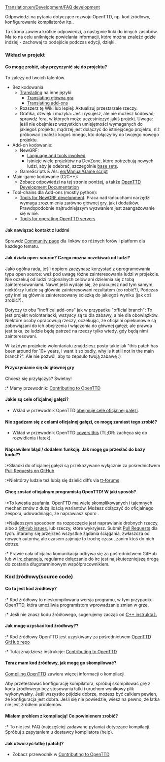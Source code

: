 [[Translation:en/Development/FAQ development]]


Odpowiedzi na pytania dotyczące rozwoju OpenTTD, np. kod źródłowy, konfigurowanie kompilatorów itp..

Ta strona zawiera krótkie odpowiedzi, a następnie linki do innych zasobów.  Ma to na celu uniknięcie powielania informacji, które można znaleźć gdzie indziej - zachowaj to podejście podczas edycji, dzięki.

===Wkład w projekt===
====Co mogę zrobić, aby przyczynić się do projektu?====
To zależy od twoich talentów.
* Bez kodowania
** [[en/Archive/Community/Internationalization|Translating]] na inne języki
*** [https://translator.openttd.org Translating główna gra]
*** [https://translator.openttdcoop.org Translating add-ons]
** Rozszerz tę Wiki lub lepiej: Aktualizuj przestarzałe rzeczy.
** Grafika, dźwięk i muzyka: Jeśli rysujesz, ale nie możesz kodować; sprawdź fora, w których może uczestniczyć jakiś projekt. Uwaga: jeśli nie obejmiesz wszystkich umiejętności wymaganych do jakiegoś projektu, mądrzej jest dołączyć do istniejącego projektu, niż próbować znaleźć kogoś innego, kto dołączyłby do twojego nowego projektu.
* Add-on kodowanie:
** NewGRF:
*** [[en/Development/NewGRF/Development Tools|Language and tools involved]]
*** Istnieje wiele projektów na DevZone, które potrzebują nowych ludzi, aby je odebrać, szczególnie [https://dev.openttdcoop.org/projects/basedata base sets].
** GameScripts & AIs: [[en/Manual/Game script]]
* Main-game kodowanie (C/C++):
** Zobacz odpowiedzi na tej stronie poniżej, a także [[en/Development/Main Page|OpenTTD Development Documentation]]
* Tool-chains dla Add-ons (mostly python):
** [https://dev.openttdcoop.org/projects/grf-tools Tools for NewGRF development]. Praca nad łańcuchami narzędzi wymaga zrozumienia zarówno głównej gry, jak i dodatków. Prawdopodobnie najtrudniejszym wyzwaniem jest zaangażowanie się w nie.
** [https://dev.openttdcoop.org/projects/admintools Tools for operating OpenTTD servers]

====Jak nawiązać kontakt z ludźmi====
Sprawdź [[en/Community/Community|Community page]] dla linków do różnych forów i platform dla każdego tematu.

====Jak działa open-source? Czego można oczekiwać od ludzi?====
Jako ogólna rada, jeśli dopiero zaczynasz korzystać z oprogramowania typu open source: weź pod uwagę różne zainteresowania ludzi w projekcie.
Nie oczekuj od ludzi racjonalnych celów ani dzielenia się z tobą zainteresowaniami.
Nawet jeśli wydaje się, że pracujesz nad tym samym, niektórzy ludzie są głównie zainteresowani rezultatem (co robić?), Podczas gdy inni są głównie
zainteresowany ścieżką do jakiegoś wyniku (jak coś zrobić?).

Dotyczy to obu "inoffical add-ons" jak w przypadku "official branch":
To jest projekt wolontariacki; wszyscy są tu dla zabawy, a nie dla obowiązków.
Niektóre osoby opracowują rzeczy, oczekując, że oficjalni opiekunowie są zobowiązani do ich obejrzenia i włączenia
do głównej gałęzi; ale prawda jest taka, że ​​ludzie będą patrzeć na rzeczy tylko wtedy, gdy będą nimi zainteresowani.

W każdym projekcie wolontariatu znajdziesz posty takie jak "this patch has been around for 10+ years, I want it so badly, why is it still not in the main branch?".
Ale nie pozwól, aby to zepsuło twoją zabawę :)

====Przyczynianie się do głównej gry====
Chcesz się przyłączyć?  Świetny!  

:* Mamy przewodnik: [https://github.com/OpenTTD/OpenTTD/blob/master/CONTRIBUTING.md Contributing to OpenTTD]

====Jakie są cele oficjalnej gałęzi?====

* Wkład w przewodnik OpenTTD [https://github.com/OpenTTD/OpenTTD/blob/master/CONTRIBUTING.md#project-goals obejmuje cele oficjalnej gałęzi].

====Nie zgadzam się z celami oficjalnej gałęzi, co mogę zamiast tego zrobić?====

* Wkład w przewodnik OpenTTD [https://github.com/OpenTTD/OpenTTD/blob/master/CONTRIBUTING.md#i-do-not-agree-with-the-goals-of-the-offical-branch-what-can-i-do-instead covers this] (TL;DR: zachęca się do rozwidlenia i łatek).

====Naprawiłem błąd / dodałem funkcję. Jak mogę go przesłać do bazy kodu??====
:*Składki do oficjalnej gałęzi są przekazywane wyłącznie za pośrednictwem [https://github.com/OpenTTD/OpenTTD/blob/master/CONTRIBUTING.md#pull-requests Pull Requests on GitHub]
:*Niektórzy ludzie też lubią się dzielić diffs via [http://www.tt-forums.net/viewforum.php?f=33 tt-forums]

====Chcę zostać oficjalnym programistą OpenTTD! W jaki sposób?====
:*To kwestia zaufania. OpenTTD ma wiele skomplikowanych i tajemnych mechanizmów z dużą ilością wariantów. Możesz dołączyć do oficjalnego zespołu, udowadniając, że naprawiasz sporo .
:*Najlepszym sposobem na rozpoczęcie jest naprawianie drobnych rzeczy, albo z [https://github.com/OpenTTD/OpenTTD/issues GitHub issues], lub rzeczy, które wykryjesz.  Submit [https://github.com/OpenTTD/OpenTTD/blob/master/CONTRIBUTING.md#pull-requests Pull Requests] dla tych. Staramy się przejrzeć wszystkie żądania ściągania, zwłaszcza od nowych autorów, ale czasem zajmuje to trochę czasu, zanim ktoś do nich dotrze.
:* Prawie cała oficjalna komunikacja odbywa się za pośrednictwem GitHub lub w [https://wiki.openttd.org/Irc irc channels], regularne dołączanie do irc jest najskuteczniejszą drogą do zostania długoterminowym współpracownikiem.

===Kod źródłowy(source code)===
====Co to jest kod źródłowy?====
:* Kod źródłowy to nieskompilowana wersja programu, w tym przypadku OpenTTD, która umożliwia programistom wprowadzanie zmian w grze.
:* Jeśli nie znasz kodu źródłowego, sugerujemy zacząć od [http://www.google.com/search?q=C%2B%2B+tutorial C++ instruktaż.]

====Jak mogę uzyskać kod źródłowy??====
:* Kod źródłowy OpenTTD jest uzyskiwany za pośrednictwem [https://github.com/OpenTTD/OpenTTD/ OpenTTD GitHub repo]
:* Tutaj znajdziesz instrukcje: [https://github.com/OpenTTD/OpenTTD/blob/master/CONTRIBUTING.md#pull-requests Contributing to OpenTTD]

====Teraz mam kod źródłowy, jak mogę go skompilować?====

[[:Category:en/Development/Compiling OpenTTD|Compiling OpenTTD]] zawiera więcej informacji o kompilacji.

Aby przetestować konfigurację kompilatora, spróbuj skompilować grę z kodu źródłowego bez stosowania łatki i uruchom wynikowy plik wykonywalny. Jeśli wszystko pójdzie dobrze, możesz być całkiem pewien, że konfiguracja jest dobra.
Jeśli się nie powiedzie, wiesz na pewno, że łatka nie jest źródłem problemów.

====Miałem problem z kompilacją! Co powinienem zrobić?====
:* To nie jest FAQ (najczęściej zadawane pytania) dotyczące kompilacji. Spróbuj z zapytaniem u dostawcy kompilatora (help).

====Jak utworzyć łatkę (patch)?====

* Zobacz przewodnik w [https://github.com/OpenTTD/OpenTTD/blob/master/CONTRIBUTING.md#pull-requests Contributing to OpenTTD]